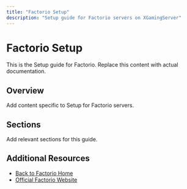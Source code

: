 ```yaml
---
title: "Factorio Setup"
description: "Setup guide for Factorio servers on XGamingServer"
---
```


# Factorio Setup

This is the Setup guide for Factorio. Replace this content with actual documentation.

## Overview

Add content specific to Setup for Factorio servers.

## Sections

Add relevant sections for this guide.

## Additional Resources

- [Back to Factorio Home](./index)
- [Official Factorio Website](https://example.com)
